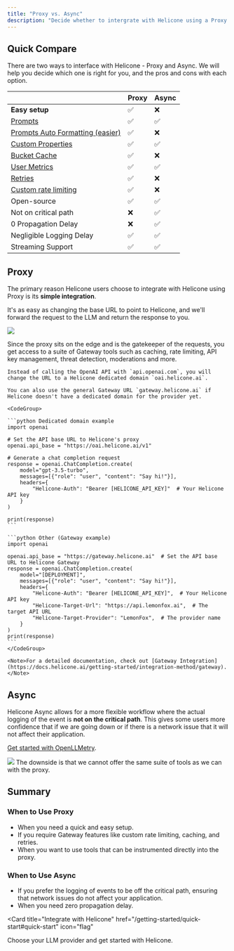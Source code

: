 ```yaml
---
title: "Proxy vs. Async"
description: "Decide whether to intergrate with Helicone using a Proxy or Async."
---
```



## Quick Compare

There are two ways to interface with Helicone - Proxy and Async. We will help you decide which one is right for you, and the pros and cons with each option.

|                                                                     | Proxy | Async |
| ------------------------------------------------------------------- | ----- | ----- |
| **Easy setup**                                                      | ✅    | ❌    |
| [Prompts](/features/prompts/)                                       | ✅    | ✅    |
| [Prompts Auto Formatting (easier)](/features/prompts)               | ✅    | ❌    |
| [Custom Properties](/features/advanced-usage/custom-properties)     | ✅    | ✅    |
| [Bucket Cache](/features/advanced-usage/caching)                    | ✅    | ❌    |
| [User Metrics](/features/advanced-usage/user-metrics)               | ✅    | ✅    |
| [Retries](/features/advanced-usage/retries)                         | ✅    | ❌    |
| [Custom rate limiting](/features/advanced-usage/custom-rate-limits) | ✅    | ❌    |
| Open-source                                                         | ✅    | ✅    |
| Not on critical path                                                | ❌    | ✅    |
| 0 Propagation Delay                                                 | ❌    | ✅    |
| Negligible Logging Delay                                            | ✅    | ✅    |
| Streaming Support                                                   | ✅    | ✅    |

## Proxy

The primary reason Helicone users choose to integrate with Helicone using Proxy is its **simple integration**.

It's as easy as changing the base URL to point to Helicone, and we'll forward the request to the LLM and return the response to you.

<Frame caption="Proxy: flow of data. ">
  <img src="/images/example-proxy.png" />
</Frame>

Since the proxy sits on the edge and is the gatekeeper of the requests, you get access to a suite of Gateway tools such as caching, rate limiting, API key management, threat detection, moderations and more.

<Accordion title="Here's a simple example">

    Instead of calling the OpenAI API with `api.openai.com`, you will change the URL to a Helicone dedicated domain `oai.helicone.ai`.

    You can also use the general Gateway URL `gateway.helicone.ai` if Helicone doesn't have a dedicated domain for the provider yet.

    <CodeGroup>

    ```python Dedicated domain example
    import openai

    # Set the API base URL to Helicone's proxy
    openai.api_base = "https://oai.helicone.ai/v1"

    # Generate a chat completion request
    response = openai.ChatCompletion.create(
        model="gpt-3.5-turbo",
        messages=[{"role": "user", "content": "Say hi!"}],
        headers={
            "Helicone-Auth": "Bearer [HELICONE_API_KEY]"  # Your Helicone API key
        }
    )

    print(response)
    ```

    ```python Other (Gateway example)
    import openai

    openai.api_base = "https://gateway.helicone.ai"  # Set the API base URL to Helicone Gateway
    response = openai.ChatCompletion.create(
        model="[DEPLOYMENT]",
        messages=[{"role": "user", "content": "Say hi!"}],
        headers={
            "Helicone-Auth": "Bearer [HELICONE_API_KEY]",  # Your Helicone API key
            "Helicone-Target-Url": "https://api.lemonfox.ai",  # The target API URL
            "Helicone-Target-Provider": "LemonFox",  # The provider name
        }
    )
    print(response)
    ```
    </CodeGroup>

    <Note>For a detailed documentation, check out [Gateway Integration](https://docs.helicone.ai/getting-started/integration-method/gateway). </Note>

</Accordion>

## Async

Helicone Async allows for a more flexible workflow where the actual logging of the event is **not on the critical path**. This gives some users more confidence that if we are going down or if there is a network issue that it will not affect their application.

[Get started with OpenLLMetry](/getting-started/integration-method/openllmetry).

<Frame caption="Async: flow of data. ">
  <img src="/images/example-async.png" />
</Frame>

<Warning>
  The downside is that we cannot offer the same suite of tools as we can with
  the proxy.
</Warning>

## Summary

### When to Use Proxy

- When you need a quick and easy setup.
- If you require Gateway features like custom rate limiting, caching, and retries.
- When you want to use tools that can be instrumented directly into the proxy.

### When to Use Async

- If you prefer the logging of events to be off the critical path, ensuring that network issues do not affect your application.
- When you need zero propagation delay.

<Card
  title="Integrate with Helicone"
  href="/getting-started/quick-start#quick-start"
  icon="flag"
>
  Choose your LLM provider and get started with Helicone.
</Card>

<QuestionsSection />
